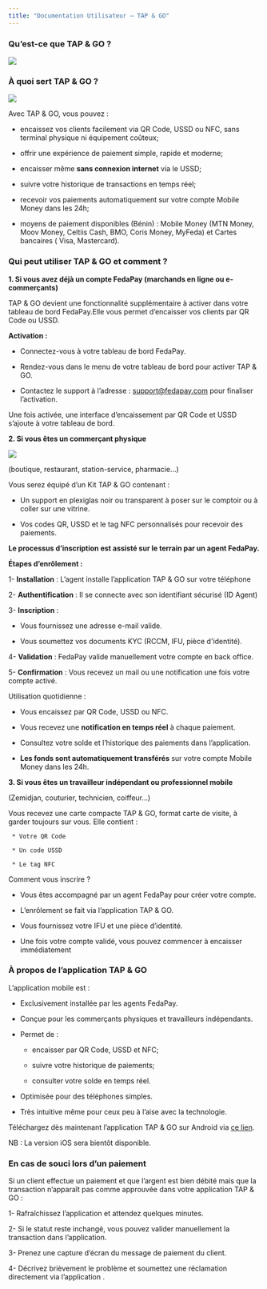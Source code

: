 ```yaml
---
title: "Documentation Utilisateur – TAP & GO"
---
```



### Qu’est-ce que TAP & GO ?

<Frame>
  <img src="https://res.cloudinary.com/dvilp6td2/image/upload/v1753887053/flyers_face_1_qd20pc.jpg" />
</Frame>

### À quoi sert TAP & GO ?

<Frame>
  <img src="https://res.cloudinary.com/dvilp6td2/image/upload/v1753889235/Maquette_plexi_vakmzq.jpg" />
</Frame>

Avec TAP & GO, vous pouvez :

* encaissez vos clients facilement via QR Code, USSD ou NFC, sans terminal physique ni équipement coûteux; 

* offrir une expérience de paiement simple, rapide et moderne;

* encaisser même **sans connexion internet** via le USSD;

* suivre votre historique de transactions en temps réel;

* recevoir vos paiements automatiquement sur votre compte Mobile Money dans les 24h;

* moyens de paiement disponibles (Bénin) : Mobile Money (MTN Money, Moov Money, Celtiis Cash, BMO, Coris Money, MyFeda) et Cartes bancaires ( Visa, Mastercard).

### Qui peut utiliser TAP & GO et comment ?

**1. Si vous avez déjà un compte FedaPay (marchands en ligne ou e-commerçants)**

TAP & GO devient une fonctionnalité supplémentaire à activer dans votre tableau de bord FedaPay.Elle vous permet d’encaisser vos clients par QR Code ou USSD.

**Activation :**

* Connectez-vous à votre tableau de bord FedaPay.

* Rendez-vous dans le menu de votre tableau de bord pour activer TAP & GO.

* Contactez le support à l’adresse : support@fedapay.com pour finaliser l’activation.

Une fois activée, une interface d’encaissement par QR Code et USSD s’ajoute à votre tableau de bord. 

**2. Si vous êtes un commerçant physique**

<Frame>
  <img src="https://res.cloudinary.com/dvilp6td2/image/upload/v1753889355/flyers_face_2_vv3dod.jpg" />
</Frame>

(boutique, restaurant, station-service, pharmacie…)

Vous serez équipé d’un Kit TAP & GO contenant :

* Un support en plexiglas noir ou transparent à poser sur le comptoir ou à coller sur une vitrine.

* Vos codes QR, USSD et le tag NFC personnalisés pour recevoir des paiements.

**Le processus d’inscription est assisté sur le terrain par un agent FedaPay.**

**Étapes d’enrôlement :**

1- **Installation** : L’agent installe l’application TAP & GO sur votre téléphone

2- **Authentification** : Il se connecte avec son identifiant sécurisé (ID Agent)

3- **Inscription** :

   * Vous fournissez une adresse e-mail valide.

   * Vous soumettez vos documents KYC (RCCM, IFU, pièce d'identité).

4- **Validation** : FedaPay valide manuellement votre compte en back office.

5- **Confirmation** : Vous recevez un mail ou une notification une fois votre compte activé.

Utilisation quotidienne :

* Vous encaissez par QR Code, USSD ou NFC.

* Vous recevez une **notification en temps réel** à chaque paiement.

* Consultez votre solde et l’historique des paiements dans l’application.

* **Les fonds sont automatiquement transférés** sur votre compte Mobile Money dans les 24h.

**3. Si vous êtes un travailleur indépendant ou professionnel mobile**

(Zemidjan, couturier, technicien, coiffeur…)

Vous recevez une carte compacte TAP & GO, format carte de visite, à garder toujours sur vous. Elle contient :

     * Votre QR Code

     * Un code USSD

     * Le tag NFC

Comment vous inscrire ?

* Vous êtes accompagné par un agent FedaPay pour créer votre compte.

* L’enrôlement se fait via l’application TAP & GO.

* Vous fournissez votre IFU et une pièce d’identité.

* Une fois votre compte validé, vous pouvez commencer à encaisser immédiatement

### À propos de l’application TAP & GO

L’application mobile est :

* Exclusivement installée par les agents FedaPay.

* Conçue pour les commerçants physiques et travailleurs indépendants.

* Permet de :

    * encaisser par QR Code, USSD et NFC;
 
    * suivre votre historique de paiements;
 
    * consulter votre solde en temps réel.

* Optimisée pour des téléphones simples.

* Très intuitive même pour ceux peu à l’aise avec la technologie.

Téléchargez dès maintenant l’application TAP & GO sur Android via [ce lien](https://play.google.com/store/apps/details?id=com.fedapay.tapgo).

NB : La version iOS sera bientôt disponible.

### En cas de souci lors d’un paiement

Si un client effectue un paiement et que l’argent est bien débité mais que la transaction n’apparaît pas comme approuvée dans votre application TAP & GO :

1- Rafraîchissez l’application et attendez quelques minutes.

2- Si le statut reste inchangé, vous pouvez valider manuellement la transaction dans l’application.

3- Prenez une capture d’écran du message de paiement du client.

4- Décrivez brièvement le problème et soumettez une réclamation directement via l’application .

